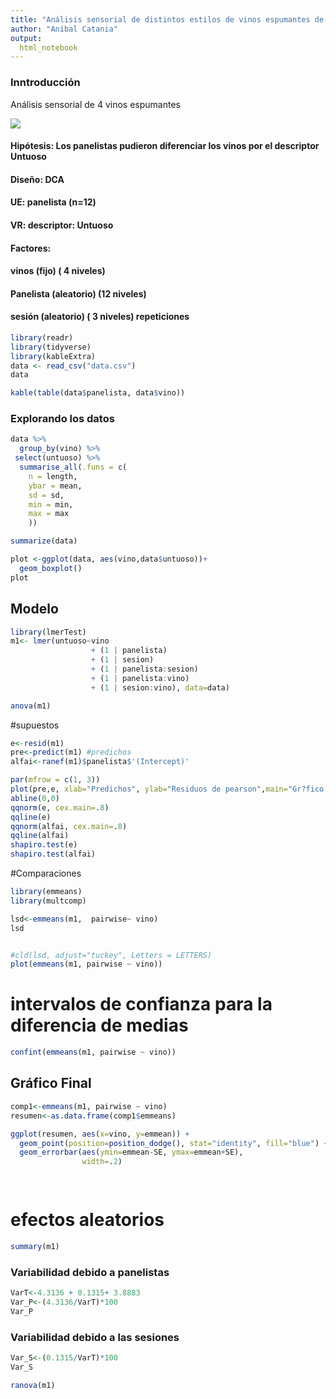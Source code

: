 ```yaml
---
title: "Análisis sensorial de distintos estilos de vinos espumantes de Argentina"
author: "Aníbal Catania"
output:
  html_notebook
---
```


### Inntroducción 

Análisis sensorial de 4 vinos espumantes  


![](Deseño.jpg)

#### Hipótesis: Los panelistas pudieron diferenciar los vinos por el descriptor Untuoso
  
#### Diseño: DCA  
#### UE: panelista (n=12)  
#### VR: descriptor: Untuoso
#### Factores:   
####        vinos (fijo) ( 4 niveles) 
####        Panelista (aleatorio) (12 niveles) 
####        sesión (aleatorio)  ( 3 niveles) repeticiones
        


```r
library(readr)
library(tidyverse)
library(kableExtra)
data <- read_csv("data.csv")
data
```


```r
kable(table(data$panelista, data$vino))
```

### Explorando los datos

```r
data %>% 
  group_by(vino) %>%
 select(untuoso) %>%
  summarise_all(.funs = c(
    n = length, 
    ybar = mean, 
    sd = sd, 
    min = min, 
    max = max
    ))

summarize(data)
```


```r
plot <-ggplot(data, aes(vino,data$untuoso))+
  geom_boxplot()
plot
```

##  Modelo

```r
library(lmerTest)
m1<- lmer(untuoso~vino
                  + (1 | panelista) 
                  + (1 | sesion)
                  + (1 | panelista:sesion)
                  + (1 | panelista:vino)
                  + (1 | sesion:vino), data=data)

anova(m1)
```
#supuestos

```r
e<-resid(m1) 
pre<-predict(m1) #predichos
alfai<-ranef(m1)$panelista$'(Intercept)'

par(mfrow = c(1, 3))
plot(pre,e, xlab="Predichos", ylab="Residuos de pearson",main="Gr?fico de dispersi?n de RE vs PRED",cex.main=.8 )
abline(0,0)
qqnorm(e, cex.main=.8)
qqline(e)
qqnorm(alfai, cex.main=.8)
qqline(alfai)
shapiro.test(e)
shapiro.test(alfai)
```






#Comparaciones

```r
library(emmeans)
library(multcomp)

lsd<-emmeans(m1,  pairwise~ vino)
lsd


#cld(lsd, adjust="tuckey", Letters = LETTERS)
plot(emmeans(m1, pairwise ~ vino))
```
# intervalos de confianza para la diferencia de medias

```r
confint(emmeans(m1, pairwise ~ vino))
```
## Gráfico Final

```r
comp1<-emmeans(m1, pairwise ~ vino)
resumen<-as.data.frame(comp1$emmeans)

ggplot(resumen, aes(x=vino, y=emmean)) + 
  geom_point(position=position_dodge(), stat="identity", fill="blue") + labs(y="Intensidad de durazno") +
  geom_errorbar(aes(ymin=emmean-SE, ymax=emmean+SE),                
                width=.2) 
 



```
# efectos aleatorios

```r
summary(m1)
```

### Variabilidad debido a panelistas
```r
VarT<-4.3136 + 0.1315+ 3.8883 
Var_P<-(4.3136/VarT)*100
Var_P


```

### Variabilidad debido a las sesiones
```r
Var_S<-(0.1315/VarT)*100
Var_S
```

```r
ranova(m1)
```

